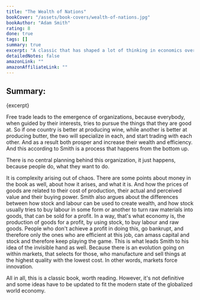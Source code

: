 ```yaml
---
title: "The Wealth of Nations"
bookCover: "/assets/book-covers/wealth-of-nations.jpg"
bookAuthor: "Adam Smith"
rating: 8
done: true
tags: []
summary: true
excerpt: "A classic that has shaped a lot of thinking in economics over the last centuries. Adam Smith describes how markets interact with one another and describes his thought about how countries should be governed so that the market can flourish. A central idea is tying these thoughts together - the invisible hand."
detailedNotes: false
amazonLink: ""
amazonAffiliateLink: ""
---
```


## Summary: 

<p>{excerpt}</p>

Free trade leads to the emergence of organizations, because everybody, when guided by their interests, tries to pursue the things that they are good at. So if one country is better at producing wine, while another is better at producing butter, the two will specialize in each, and start trading with each other. And as a result both prosper and increase their wealth and efficiency. And this according to Smith is a process that happens from the bottom up. 

There is no central planning behind this organization, it just happens, because people do, what they want to do.

It is complexity arising out of chaos. There are some points about money in the book as well, about how it arises, and what it is. And how the prices of goods are related to their cost of production, their actual and perceived value and their buying power. Smith also argues about the differences between how stock and labour can be used to create wealth, and how stock usually tries to buy labour in some form or another to turn raw materials into goods, that can be sold for a profit. In a way, that's what economy is, the production of goods for a profit, by using stock, to buy labour and raw goods. People who don't achieve a profit in doing this, go bankrupt, and therefore only the ones who are efficient at this job, can amass capital and stock and therefore keep playing the game. This is what leads Smith to his idea of the invisible hand as well. Because there is an evolution going on within markets, that selects for those, who manufacture and sell things at the highest quality with the lowest cost. In other words, markets force innovation.  

All in all, this is a classic book, worth reading. However, it's not definitive and some ideas have to be updated to fit the modern state of the globalized world economy. 